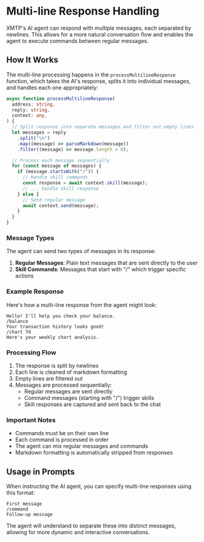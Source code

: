 # Multi-line Response Handling

XMTP's AI agent can respond with multiple messages, each separated by newlines. This allows for a more natural conversation flow and enables the agent to execute commands between regular messages.

## How It Works

The multi-line processing happens in the `processMultilineResponse` function, which takes the AI's response, splits it into individual messages, and handles each one appropriately:

```typescript
async function processMultilineResponse(
  address: string,
  reply: string,
  context: any,
) {
  // Split response into separate messages and filter out empty lines
  let messages = reply
    .split("\n")
    .map((message) => parseMarkdown(message))
    .filter((message) => message.length > 0);

  // Process each message sequentially
  for (const message of messages) {
    if (message.startsWith("/")) {
      // Handle skill commands
      const response = await context.skill(message);
      // ... handle skill response
    } else {
      // Send regular message
      await context.send(message);
    }
  }
}
```

### Message Types

The agent can send two types of messages in its response:

1. **Regular Messages**: Plain text messages that are sent directly to the user
2. **Skill Commands**: Messages that start with "/" which trigger specific actions

### Example Response

Here's how a multi-line response from the agent might look:

```plaintext
Hello! I'll help you check your balance.
/balance
Your transaction history looks good!
/chart 7d
Here's your weekly chart analysis.
```

### Processing Flow

1. The response is split by newlines
2. Each line is cleaned of markdown formatting
3. Empty lines are filtered out
4. Messages are processed sequentially:
   - Regular messages are sent directly
   - Command messages (starting with "/") trigger skills
   - Skill responses are captured and sent back to the chat

### Important Notes

- Commands must be on their own line
- Each command is processed in order
- The agent can mix regular messages and commands
- Markdown formatting is automatically stripped from responses

## Usage in Prompts

When instructing the AI agent, you can specify multi-line responses using this format:

```plaintext
First message
/command
Follow-up message
```

The agent will understand to separate these into distinct messages, allowing for more dynamic and interactive conversations.
